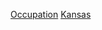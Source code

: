{{Commons category|People from Kansas by occupation}}
[[Category:堪薩斯州人|Occupation]]
[[Category:美國各州各職業人物|Kansas]]
